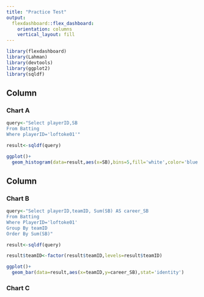 ```yaml
---
title: "Practice Test"
output: 
  flexdashboard::flex_dashboard:
    orientation: columns
    vertical_layout: fill
---
```


```r
library(flexdashboard)
library(Lahman)
library(devtools)
library(ggplot2)
library(sqldf)
```

Column {data-width=650}
-----------------------------------------------------------------------

### Chart A

```r
query<-"Select playerID,SB
From Batting
Where playerID='loftoke01'"

result<-sqldf(query)

ggplot()+
  geom_histogram(data=result,aes(x=SB),bins=5,fill='white',color='blue')
```

Column {data-width=350}
-----------------------------------------------------------------------

### Chart B

```r
query<-"Select playerID,teamID, Sum(SB) AS career_SB
From Batting
Where PlayerID='loftoke01'
Group By teamID
Order By Sum(SB)"

result<-sqldf(query)

result$teamID<-factor(result$teamID,levels=result$teamID)

ggplot()+
  geom_bar(data=result,aes(x=teamID,y=career_SB),stat='identity')
```

### Chart C

```r

```

